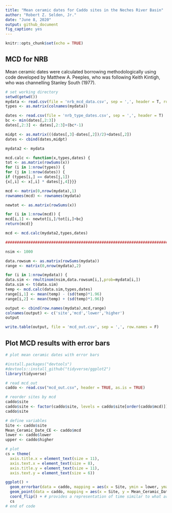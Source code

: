 ```yaml
---
title: "Mean ceramic dates for Caddo sites in the Neches River Basin"
author: "Robert Z. Selden, Jr."
date: "June 8, 2020"
output: github_document
fig_caption: yes
---
```


```r
knitr::opts_chunk$set(echo = TRUE)
```

## MCD for NRB

Mean ceramic dates were calculated borrowing methodologically using code developed by Matthew A. Peeples, who was following Keith Kintigh, who was channelling Stanley South (1977).

```r
# set working directory
setwd(getwd())
mydata <- read.csv(file = 'nrb_mcd_data.csv', sep = ',', header = T, row.names = 1)
types <- as.matrix(colnames(mydata))

dates <- read.csv(file = 'nrb_type_dates.csv', sep = ',', header = T)
bc <- min(dates[,2:3])
dates[,2:3] <- dates[,2:3]+(bc*-1)

midpt <- as.matrix(((dates[,3]-dates[,2])/2)+dates[,2])
dates <- cbind(dates,midpt)

mydata2 <- mydata

mcd.calc <- function(x,types,dates) {
tot <- as.matrix(rowSums(x))
for (i in 1:nrow(types)) {
for (j in 1:nrow(dates)) {
if (types[i,] == dates[j,1]) 
{x[,i] <- x[,i] * dates[j,4]}}}

mcd <- matrix(0,nrow(mydata),1)
rownames(mcd) <- rownames(mydata)

newtot <- as.matrix(rowSums(x))

for (i in 1:nrow(mcd)) {
mcd[i,1] <- newtot[i,]/tot[i,]+bc}
return(mcd)}

mcd <- mcd.calc(mydata2,types,dates)

###############################################################################

nsim <- 1000

data.rowsum <- as.matrix(rowSums(mydata))
range <- matrix(0,nrow(mydata),2)

for (i in 1:nrow(mydata)) {
data.sim <- rmultinom(nsim,data.rowsum[i,],prob=mydata[i,])
data.sim <- t(data.sim)
temp <- mcd.calc(data.sim,types,dates)
range[i,1] <- mean(temp) - (sd(temp)*1.96)
range[i,2] <- mean(temp) + (sd(temp)*1.96)}

output <- cbind(row.names(mydata),mcd,range)
colnames(output) <- c('site','mcd','lower','higher')
output

write.table(output, file = 'mcd_out.csv', sep = ',', row.names = F)
```

## Plot MCD results with error bars

```r
# plot mean ceramic dates with error bars

#install.packages("devtools")
#devtools::install_github("tidyverse/ggplot2")
library(tidyverse)

# read mcd_out
caddo <- read.csv("mcd_out.csv", header = TRUE, as.is = TRUE)

# reorder sites by mcd
caddo$site
caddo$site <- factor(caddo$site, levels = caddo$site[order(caddo$mcd)])
caddo$site

# define variables
Site <- caddo$site
Mean_Ceramic_Date_CE <- caddo$mcd
lower <- caddo$lower
upper <- caddo$higher

# plot
cs = theme(
  axis.title.x = element_text(size = 11),
  axis.text.x = element_text(size = 8),
  axis.title.y = element_text(size = 11),
  axis.text.y = element_text(size = 6))

ggplot() +
  geom_errorbar(data = caddo, mapping = aes(x = Site, ymin = lower, ymax = upper), width = 0.2, size = 1, colour = "springgreen4") +
  geom_point(data = caddo, mapping = aes(x = Site, y = Mean_Ceramic_Date_CE), size = 2, shape = 21, fill = "white") +
  coord_flip() + # provides a representation of time similar to what archaeologists are used to seeing
  cs
# end of code
```

